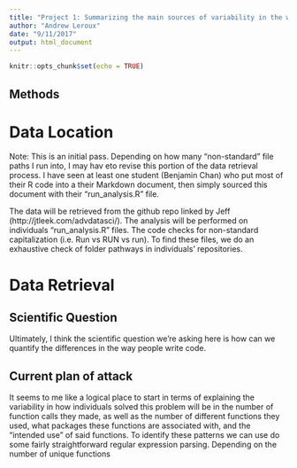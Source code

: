 ```yaml
---
title: "Project 1: Summarizing the main sources of variability in the way people solve their data cleaning final project"
author: "Andrew Leroux"
date: "9/11/2017"
output: html_document
---
```


```r
knitr::opts_chunk$set(echo = TRUE)
```

## Methods

# Data Location

Note: This is an initial pass. Depending on how many "non-standard" file paths I run into, I may hav eto revise this portion 
of the data retrieval process. 
I have seen at least one student (Benjamin Chan) who put most of their R code into a their Markdown document, then simply 
sourced this document with their "run_analysis.R" file.


The data will be retrieved from the github repo linked by Jeff (http://jtleek.com/advdatasci/).
The analysis will be performed on individuals "run_analysis.R" files. 
The code checks for non-standard capitalization (i.e. Run vs RUN vs run). 
To find these files, we do an exhaustive check of folder pathways in individuals' repositories. 

# Data Retrieval 




## Scientific Question

Ultimately, I think the scientific question we're asking here is how can we quantify the differences in the way 
people write code.

## Current plan of attack

It seems to me like a logical place to start in terms of explaining the variability in how individuals solved this 
problem will be in the number of function calls they made, as well as the number of different functions they used, 
what packages these functions are associated with, and the "intended use" of said functions. 
To identify these patterns we can use do some fairly straightforward regular expression parsing. 
Depending on the number of unique functions 